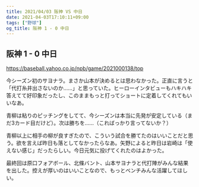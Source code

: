 ```yaml
---
title: 2021/04/03 阪神 VS 中日
date: 2021-04-03T17:10:11+09:00
tags: ["野球"]
og_title: 阪神 1 - 0 中日
---
```


## 阪神 1 - 0 中日

https://baseball.yahoo.co.jp/npb/game/2021000138/top

今シーズン初のサヨナラ。まさか山本が決めるとは思わなかった。正直に言うと「代打糸井出さないのか……」と思っていた。ヒーローインタビューもハキハキ答えてて好印象だったし、このままもっと打ってショートに定着してくれてもいいなあ。

青柳は粘りのピッチングをしてて、今シーズンは本当に先発が安定している（まだ3カード目だけど）。次は勝ちを……（こればっかり言ってないか？）

青柳以上に相手の柳が良すぎたので、こういう試合を勝てたのはいいことだと思う。欲を言えば昨日も落としてなかったらなあ。矢野によると昨日は岩崎は「使えない感じ」だったらしい。今日元気に投げてくれたのはよかった。

最終回は原口フォアボール、北條バント、山本サヨナラと代打陣がみんな結果を出した。控えが厚いのはいいことなので、もっとベンチみんな活躍してほしい。
